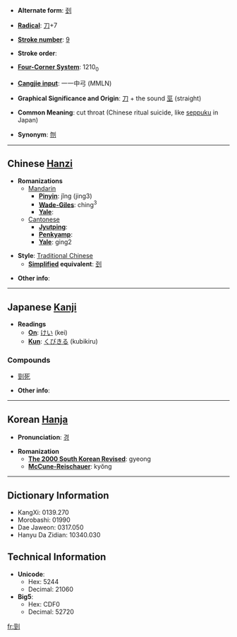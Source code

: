 * '''Alternate form''': [[刭]]

* '''[[Wiktionary:Chinese radical index| Radical]]''': [[Wiktionary:Chinese radical index 刀|刀]]+7

* '''[[Wiktionary:Chinese total strokes index|Stroke number]]''': [[Wiktionary:Chinese total strokes index 9|9]]

* '''Stroke order''': 

* '''[[Wiktionary:Chinese four corner index|Four-Corner System]]''': 1210<sub>0</sub>

* '''[[Wiktionary:Chinese Cangjie index|Cangjie input]]''': 一一中弓 (MMLN)

* '''Graphical Significance and Origin''': [[刀]] + the sound [[巠]] (straight)

* '''Common Meaning''': cut throat (Chinese ritual suicide, like [[seppuku]] in Japan)

* '''Synonym''': [[刎]]

----

== Chinese [[Hanzi]] ==

* '''Romanizations'''
** [[Mandarin]]
*** '''[[Pinyin]]''': jǐng (jing3)
*** '''[[Wade-Giles]]''': ching<sup>3</sup>
*** '''[[Yale]]''': 
**[[Cantonese]]
***'''[[Jyutping]]''':
***'''[[Penkyamp]]''': 
***'''[[Yale]]''': ging2

* '''Style''': [[Traditional Chinese]] 
** '''[[Simplified Chinese|Simplified]] equivalent''': [[刭]]

* '''Other info''': 

----

== Japanese [[Kanji]] ==

* '''Readings'''
** '''[[On]]''': [[けい]] (kei)
** '''[[Kun]]''': [[くびきる]] (kubikiru)

===Compounds===
*[[剄死]]

* '''Other info''':  

----

== Korean [[Hanja]] ==

* '''Pronunciation''': [[경]]

* '''Romanization'''
** '''[[The 2000 South Korean Revised Romanization|The 2000 South Korean Revised]]''': gyeong
** '''[[McCune-Reischauer]]''': kyŏng

----

== Dictionary Information ==

* KangXi: 0139.270
* Morobashi: 01990
* Dae Jaweon: 0317.050
* Hanyu Da Zidian: 10340.030

== Technical Information ==

* '''Unicode''':
** Hex: 5244
** Decimal: 21060
* '''Big5''':
** Hex: CDF0
** Decimal: 52720

[[fr:剄]]